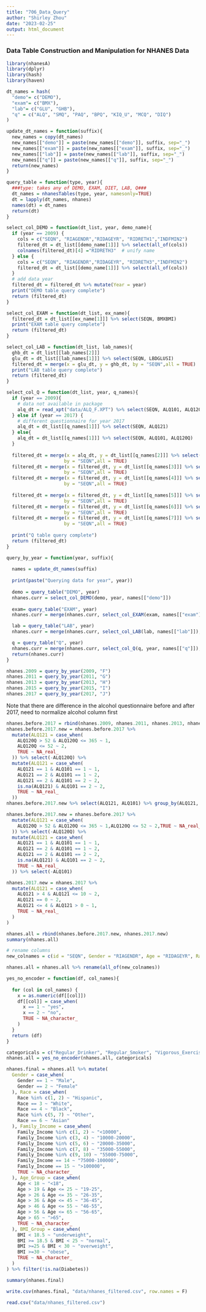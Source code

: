 ```yaml
---
title: "706_Data_Query"
author: "Shirley Zhou"
date: "2023-02-25"
output: html_document
---
```


### Data Table Construction and Manipulation for NHANES Data



```r
library(nhanesA)
library(dplyr)
library(hash)
library(haven)

dt_names = hash(
  "demo"= c("DEMO"),
  "exam"= c("BMX"),
  "lab"= c("GLU", "GHB"),
  "q" = c("ALQ", "SMQ", "PAQ", "BPQ", "KIQ_U", "MCQ", "DIQ")
)

update_dt_names = function(suffix){
  new_names = copy(dt_names)
  new_names[["demo"]] = paste(new_names[["demo"]], suffix, sep="_")
  new_names[["exam"]] = paste(new_names[["exam"]], suffix, sep="_")
  new_names[["lab"]] = paste(new_names[["lab"]], suffix, sep="_")
  new_names[["q"]] = paste(new_names[["q"]], suffix, sep="_")
  return(new_names)
}

query_table = function(type, year){
  ###type: takes any of DEMO, EXAM, DIET, LAB, Q###
  dt_names = nhanesTables(type, year, namesonly=TRUE)
  dt = lapply(dt_names, nhanes)
  names(dt) = dt_names
  return(dt)
}

select_col_DEMO = function(dt_list, year, demo_name){
  if (year == 2009) {
    cols = c("SEQN", "RIAGENDR","RIDAGEYR", "RIDRETH1","INDFMIN2")
    filtered_dt = dt_list[[demo_name[1]]] %>% select(all_of(cols))
    colnames(filtered_dt)[4] ="RIDRETH3"  # unify name
  } else {
    cols = c("SEQN", "RIAGENDR","RIDAGEYR", "RIDRETH3","INDFMIN2")
    filtered_dt = dt_list[[demo_name[1]]] %>% select(all_of(cols))
  }
  # add data year
  filtered_dt = filtered_dt %>% mutate(Year = year)
  print("DEMO table query complete")
  return (filtered_dt)
}

select_col_EXAM = function(dt_list, ex_name){
  filtered_dt = dt_list[[ex_name[1]]] %>% select(SEQN, BMXBMI)
  print("EXAM table query complete")
  return (filtered_dt)
}

select_col_LAB = function(dt_list, lab_names){
  ghb_dt = dt_list[[lab_names[2]]]
  glu_dt = dt_list[[lab_names[1]]] %>% select(SEQN, LBDGLUSI)
  filtered_dt = merge(x = glu_dt, y = ghb_dt, by = "SEQN",all = TRUE)
  print("LAB table query complete")
  return (filtered_dt)
}

select_col_Q = function(dt_list, year, q_names){
  if (year == 2009){
    # data not available in package
    alq_dt = read_xpt("data/ALQ_F.XPT") %>% select(SEQN, ALQ101, ALQ120Q)
  } else if (year == 2017) {
    # different questionnaire for year 2017
    alq_dt = dt_list[[q_names[1]]] %>% select(SEQN, ALQ121)
  } else{
    alq_dt = dt_list[[q_names[1]]] %>% select(SEQN, ALQ101, ALQ120Q)
  }
  
  filtered_dt = merge(x = alq_dt, y = dt_list[[q_names[2]]] %>% select(SEQN, SMQ020), 
                     by = "SEQN",all = TRUE)
  filtered_dt = merge(x = filtered_dt, y = dt_list[[q_names[3]]] %>% select(SEQN, PAQ650, PAQ665), 
                     by = "SEQN",all = TRUE)
  filtered_dt = merge(x = filtered_dt, y = dt_list[[q_names[4]]] %>% select(SEQN, BPQ020, BPQ080), 
                     by = "SEQN",all = TRUE)
  
  filtered_dt = merge(x = filtered_dt, y = dt_list[[q_names[5]]] %>% select(SEQN, KIQ022), 
                     by = "SEQN",all = TRUE)
  filtered_dt = merge(x = filtered_dt, y = dt_list[[q_names[6]]] %>% select(SEQN, MCQ160C, MCQ160E, MCQ160F, MCQ160M, MCQ160L), 
                     by = "SEQN",all = TRUE)
  filtered_dt = merge(x = filtered_dt, y = dt_list[[q_names[7]]] %>% select(SEQN, DIQ010), 
                     by = "SEQN",all = TRUE)
  
  print("Q table query complete")
  return (filtered_dt)
}

query_by_year = function(year, suffix){
  
  names = update_dt_names(suffix)
  
  print(paste("Querying data for year", year))
  
  demo = query_table("DEMO", year)
  nhanes.curr = select_col_DEMO(demo, year, names[["demo"]])
  
  exam= query_table("EXAM", year)
  nhanes.curr = merge(nhanes.curr, select_col_EXAM(exam, names[["exam"]]), by = "SEQN",all = TRUE)

  lab = query_table("LAB", year)
  nhanes.curr = merge(nhanes.curr, select_col_LAB(lab, names[["lab"]]), by = "SEQN",all = TRUE)

  q = query_table("Q", year)
  nhanes.curr = merge(nhanes.curr, select_col_Q(q, year, names[["q"]]), by = "SEQN",all = TRUE)
  return(nhanes.curr)
}
```


```r
nhanes.2009 = query_by_year(2009, "F")
nhanes.2011 = query_by_year(2011, "G")
nhanes.2013 = query_by_year(2013, "H")
nhanes.2015 = query_by_year(2015, "I")
nhanes.2017 = query_by_year(2017, "J")
```


Note that there are difference in the alcohol questionnaire before and after 2017, need to normalize alcohol column first 


```r
nhanes.before.2017 = rbind(nhanes.2009, nhanes.2011, nhanes.2013, nhanes.2015)
nhanes.before.2017.new = nhanes.before.2017 %>% 
  mutate(ALQ121 = case_when(
    ALQ120Q > 52 & ALQ120Q <= 365 ~ 1,
    ALQ120Q <= 52 ~ 2,
    TRUE ~ NA_real_
  )) %>% select(-ALQ120Q) %>%
  mutate(ALQ121 = case_when(
    ALQ121 == 1 & ALQ101 == 1 ~ 1,
    ALQ121 == 2 & ALQ101 == 1 ~ 2,
    ALQ121 == 2 & ALQ101 == 2 ~ 2,
    is.na(ALQ121) & ALQ101 == 2 ~ 2,
    TRUE ~ NA_real_
  ))
nhanes.before.2017.new %>% select(ALQ121, ALQ101) %>% group_by(ALQ121, ALQ101) %>%count()
```

```r
nhanes.before.2017.new = nhanes.before.2017 %>% 
  mutate(ALQ121 = case_when(
    ALQ120Q > 52 & ALQ120Q <= 365 ~ 1,ALQ120Q <= 52 ~ 2,TRUE ~ NA_real_
  )) %>% select(-ALQ120Q) %>%
  mutate(ALQ121 = case_when(
    ALQ121 == 1 & ALQ101 == 1 ~ 1,
    ALQ121 == 2 & ALQ101 == 1 ~ 2,
    ALQ121 == 2 & ALQ101 == 2 ~ 2,
    is.na(ALQ121) & ALQ101 == 2 ~ 2,
    TRUE ~ NA_real_
  )) %>% select(-ALQ101)

nhanes.2017.new = nhanes.2017 %>% 
  mutate(ALQ121 = case_when(
    ALQ121 > 4 & ALQ121 <= 10 ~ 2,
    ALQ121 == 0 ~ 2,
    ALQ121 <= 4 & ALQ121 > 0 ~ 1,
    TRUE ~ NA_real_
  )
)
```


```r
nhanes.all = rbind(nhanes.before.2017.new, nhanes.2017.new)
summary(nhanes.all)
```


```r
# rename columns
new_colnames = c(id = "SEQN", Gender = "RIAGENDR", Age = "RIDAGEYR", Race = "RIDRETH3", Family_Income = "INDFMIN2", BMI = "BMXBMI", Glycohemoglobin_lvl = "LBXGH", Fasting_Glucose_lvl = "LBDGLUSI", Regular_Drinker = "ALQ121", Regular_Smoker = "SMQ020", Vigorous_Exerciser = "PAQ650", Moderate_Exerciser = "PAQ665", High_Blood_Pressure = "BPQ020", High_Cholestrol_lvl = "BPQ080", Coronory_Heart_Disease = "MCQ160C", Heart_Attack = "MCQ160E", Stroke = "MCQ160F", Thyroid_Issue = "MCQ160M", Liver_Issue = "MCQ160L", Kidney_Issue = "KIQ022", Diabetes = "DIQ010")

nhanes.all = nhanes.all %>% rename(all_of(new_colnames))
```


```r
yes_no_encoder = function(df, col_names){
  
  for (col in col_names) {
    x = as.numeric(df[[col]])
    df[[col]] = case_when(
      x == 1 ~ "yes",
      x == 2 ~ "no",
      TRUE ~ NA_character_
    )
  }
  return (df)
}

categoricals = c("Regular_Drinker", "Regular_Smoker", "Vigorous_Exerciser", "Moderate_Exerciser", "High_Blood_Pressure", "High_Cholestrol_lvl", "Coronory_Heart_Disease",  "Heart_Attack", "Stroke", "Thyroid_Issue", "Liver_Issue", "Kidney_Issue", "Diabetes")
nhanes.all = yes_no_encoder(nhanes.all, categoricals)
```


```r
nhanes.final = nhanes.all %>% mutate(
  Gender = case_when(
    Gender == 1 ~ "Male",
    Gender == 2 ~ "Female"
  ), Race = case_when(
    Race %in% c(1, 2) ~ "Hispanic",
    Race == 3 ~ "White",
    Race == 4 ~ "Black",
    Race %in% c(5, 7) ~ "Other",
    Race == 6 ~ "Asian"
  ), Family_Income = case_when(
    Family_Income %in% c(1, 2) ~ "<10000",
    Family_Income %in% c(3, 4) ~ "10000-20000",
    Family_Income %in% c(5, 6) ~ "20000-35000",
    Family_Income %in% c(7, 8) ~ "35000-55000",
    Family_Income %in% c(9, 10) ~ "55000-75000",
    Family_Income == 14 ~ "75000-100000",
    Family_Income == 15 ~ ">100000",
    TRUE ~ NA_character_
  ), Age_Group = case_when(
    Age < 18 ~ "<18",
    Age > 19 & Age <= 25 ~ "19-25",
    Age > 26 & Age <= 35 ~ "26-35",
    Age > 36 & Age <= 45 ~ "36-45",
    Age > 46 & Age <= 55 ~ "46-55",
    Age > 56 & Age <= 65 ~ "56-65",
    Age > 65 ~ ">65",
    TRUE ~ NA_character_
  ), BMI_Group = case_when(
    BMI < 18.5 ~ "underweight",
    BMI >= 18.5 & BMI < 25 ~ "normal",
    BMI >=25 & BMI < 30 ~ "overweight",
    BMI >=30 ~ "obese",
    TRUE ~ NA_character_
  ) 
) %>% filter(!is.na(Diabetes))
```


```r
summary(nhanes.final)
```

```r
write.csv(nhanes.final, "data/nhanes_filtered.csv", row.names = F)
```

```r
read.csv("data/nhanes_filtered.csv")
```

